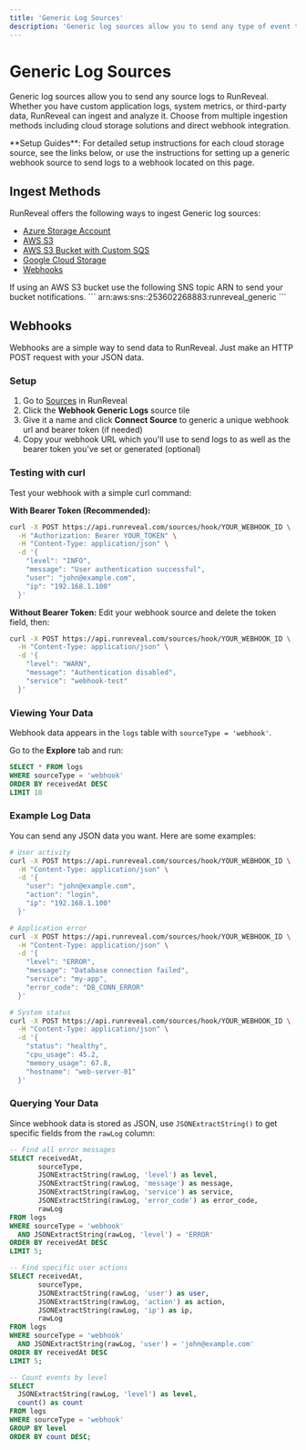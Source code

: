 ```yaml
---
title: 'Generic Log Sources'
description: 'Generic log sources allow you to send any type of event to RunReveal.'
---
```



# Generic Log Sources

Generic log sources allow you to send any source logs to RunReveal. Whether you have custom application logs, system metrics, or third-party data, RunReveal can ingest and analyze it. Choose from multiple ingestion methods including cloud storage solutions and direct webhook integration.

<Callout type="info">
**Setup Guides**: For detailed setup instructions for each cloud storage source, see the links below, or use the instructions for setting up a generic webhook source to send logs to a webhook located on this page.
</Callout>

## Ingest Methods

RunReveal offers the following ways to ingest Generic log sources:

- [Azure Storage Account](/sources/object-storage/azure)
- [AWS S3](/sources/object-storage/s3)
- [AWS S3 Bucket with Custom SQS](/sources/object-storage/external-s3)
- [Google Cloud Storage](/sources/object-storage/gcs)
- [Webhooks](#webhooks)


<Callout type='info'>
If using an AWS S3 bucket use the following SNS topic ARN to send your bucket notifications.
```
arn:aws:sns:<REGION>:253602268883:runreveal_generic
```
</Callout>

## Webhooks

Webhooks are a simple way to send data to RunReveal. Just make an HTTP POST request with your JSON data.

### Setup

1. Go to [Sources](https://app.runreveal.com/dash/sources/add) in RunReveal
2. Click the **Webhook Generic Logs** source tile
3. Give it a name and click **Connect Source** to generic a unique webhook url and bearer token (if needed)
4. Copy your webhook URL which you'll use to send logs to as well as the bearer token you've set or generated (optional) 
### Testing with curl

Test your webhook with a simple curl command:

**With Bearer Token (Recommended):**
```bash copy
curl -X POST https://api.runreveal.com/sources/hook/YOUR_WEBHOOK_ID \
  -H "Authorization: Bearer YOUR_TOKEN" \
  -H "Content-Type: application/json" \
  -d '{
    "level": "INFO",
    "message": "User authentication successful",
    "user": "john@example.com",
    "ip": "192.168.1.100"
  }'
```

**Without Bearer Token:**
Edit your webhook source and delete the token field, then:
```bash copy
curl -X POST https://api.runreveal.com/sources/hook/YOUR_WEBHOOK_ID \
  -H "Content-Type: application/json" \
  -d '{
    "level": "WARN",
    "message": "Authentication disabled",
    "service": "webhook-test"
  }'
```

### Viewing Your Data

Webhook data appears in the `logs` table with `sourceType = 'webhook'`. 

Go to the **Explore** tab and run:
```sql copy
SELECT * FROM logs 
WHERE sourceType = 'webhook' 
ORDER BY receivedAt DESC 
LIMIT 10
```

### Example Log Data

You can send any JSON data you want. Here are some examples:

```bash copy
# User activity
curl -X POST https://api.runreveal.com/sources/hook/YOUR_WEBHOOK_ID \
  -H "Content-Type: application/json" \
  -d '{
    "user": "john@example.com",
    "action": "login",
    "ip": "192.168.1.100"
  }'

# Application error
curl -X POST https://api.runreveal.com/sources/hook/YOUR_WEBHOOK_ID \
  -H "Content-Type: application/json" \
  -d '{
    "level": "ERROR",
    "message": "Database connection failed",
    "service": "my-app",
    "error_code": "DB_CONN_ERROR"
  }'

# System status
curl -X POST https://api.runreveal.com/sources/hook/YOUR_WEBHOOK_ID \
  -H "Content-Type: application/json" \
  -d '{
    "status": "healthy",
    "cpu_usage": 45.2,
    "memory_usage": 67.8,
    "hostname": "web-server-01"
  }'
```

### Querying Your Data

Since webhook data is stored as JSON, use `JSONExtractString()` to get specific fields from the `rawLog` column:

```sql copy
-- Find all error messages
SELECT receivedAt, 
       sourceType,
       JSONExtractString(rawLog, 'level') as level,
       JSONExtractString(rawLog, 'message') as message,
       JSONExtractString(rawLog, 'service') as service,
       JSONExtractString(rawLog, 'error_code') as error_code,
       rawLog
FROM logs 
WHERE sourceType = 'webhook' 
  AND JSONExtractString(rawLog, 'level') = 'ERROR'
ORDER BY receivedAt DESC 
LIMIT 5;

-- Find specific user actions
SELECT receivedAt, 
       sourceType,
       JSONExtractString(rawLog, 'user') as user,
       JSONExtractString(rawLog, 'action') as action,
       JSONExtractString(rawLog, 'ip') as ip,
       rawLog
FROM logs 
WHERE sourceType = 'webhook' 
  AND JSONExtractString(rawLog, 'user') = 'john@example.com'
ORDER BY receivedAt DESC 
LIMIT 5;

-- Count events by level
SELECT 
  JSONExtractString(rawLog, 'level') as level,
  count() as count
FROM logs 
WHERE sourceType = 'webhook' 
GROUP BY level
ORDER BY count DESC;
```

